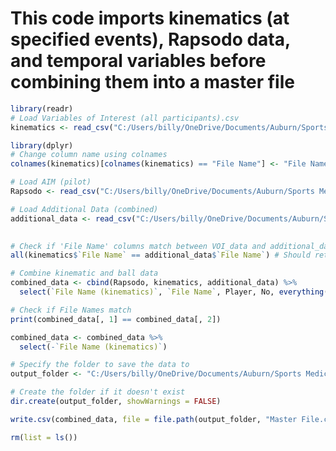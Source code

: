 # This code imports kinematics (at specified events), Rapsodo data, and temporal variables before combining them into a master file

```r
library(readr)
# Load Variables of Interest (all participants).csv
kinematics <- read_csv("C:/Users/billy/OneDrive/Documents/Auburn/Sports Medicine & Movement Lab/PhD Thesis/Data/Main Study/KOT - Processed Data/Variables of Interest (all participants).csv")

library(dplyr) 
# Change column name using colnames
colnames(kinematics)[colnames(kinematics) == "File Name"] <- "File Name (kinematics)"

# Load AIM (pilot)
Rapsodo <- read_csv("C:/Users/billy/OneDrive/Documents/Auburn/Sports Medicine & Movement Lab/PhD Thesis/Data/Main Study/KOT - Processed Data/Rapsodo Data (combined).csv")

# Load Additional Data (combined)
additional_data <- read_csv("C:/Users/billy/OneDrive/Documents/Auburn/Sports Medicine & Movement Lab/PhD Thesis/Data/Main Study/KOT - Processed Data/Additional Data (combined).csv")
  

# Check if 'File Name' columns match between VOI_data and additional_data
all(kinematics$`File Name` == additional_data$`File Name`) # Should return TRUE if all match

```


```r
# Combine kinematic and ball data
combined_data <- cbind(Rapsodo, kinematics, additional_data) %>%
  select(`File Name (kinematics)`, `File Name`, Player, No, everything()) 

# Check if File Names match
print(combined_data[, 1] == combined_data[, 2])

combined_data <- combined_data %>%
  select(-`File Name (kinematics)`)

# Specify the folder to save the data to
output_folder <- "C:/Users/billy/OneDrive/Documents/Auburn/Sports Medicine & Movement Lab/PhD Thesis/Data/Main Study/KOT - Processed Data"

# Create the folder if it doesn't exist
dir.create(output_folder, showWarnings = FALSE)

write.csv(combined_data, file = file.path(output_folder, "Master File.csv"), row.names = FALSE)

rm(list = ls())
```


